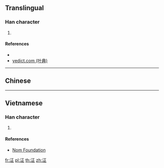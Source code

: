 {{character info/new}}
==Translingual==

===Han character===
{{Han char|rn=85|rad=水|as=05|sn=8|four=|canj=EMYM|ids=⿰氵正}}

# {{defn|Han|sort=水05}}

====References====
* {{Han ref|kx=0617.050|dkj=17305|hdz=31579.020|uh=6CDF|ud=27871}}
* [http://yedict.com/htm/6C/6CDF.htm yedict.com (叶典)]

----

==Chinese==
{{zh-see|浾|v}}

----

==Vietnamese==

===Han character===
{{vi-readings|rs=水05| hanviet = giếng}}

# {{defn|lang=vi|sort=水05}}

====References====
*[http://nomfoundation.org/common/nom_details.php?codepoint=6cdf Nom Foundation]

[[fr:泟]]
[[pl:泟]]
[[th:泟]]
[[zh:泟]]